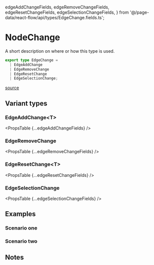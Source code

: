   edgeAddChangeFields,
  edgeRemoveChangeFields,
  edgeResetChangeFields,
  edgeSelectionChangeFields,
} from '@/page-data/react-flow/api/types/EdgeChange.fields.ts';

# NodeChange

A short description on where or how this type is used.

```ts
export type EdgeChange =
  | EdgeAddChange
  | EdgeRemoveChange
  | EdgeResetChange
  | EdgeSelectionChange;
```

[source](https://github.come/xyflow/xyflow/a/link/to/the/type)

## Variant types

### EdgeAddChange&lt;T>

<PropsTable {...edgeAddChangeFields} />

### EdgeRemoveChange

<PropsTable {...edgeRemoveChangeFields} />

### EdgeResetChange&lt;T>

<PropsTable {...edgeResetChangeFields} />

### EdgeSelectionChange

<PropsTable {...edgeSelectionChangeFields} />

## Examples

### Scenario one

### Scenario two

## Notes
